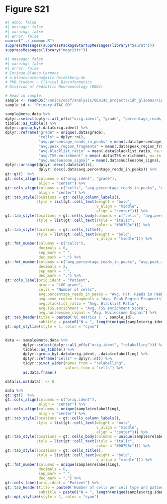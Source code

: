 # Figure S21 {.unnumbered}

```r
#| echo: false
#| message: false
#| warning: false
#| error: false
source("../_common.R")
suppressMessages(suppressPackageStartupMessages(library("Seurat")))
suppressMessages(library("magrittr"))
```

```r
#| message: false
#| warning: false
#| error: false
# Enrique Blanco Carmona
# e.blancocarmona@kitz-heidelberg.de
# PhD Student – Clinical Bioinformatics
# Division of Pediatric Neurooncology (B062)

# Read in sample.
sample <- readRDS("/omics/odcf/analysis/OE0145_projects/idh_gliomas/Figures_Science/revision/IDH_gliomas_book/datasets/primary_ATAC_AS.rds")
sample_id <- "Primary ATAC OD"
```



```r
sample@meta.data %>% 
dplyr::select(dplyr::all_of(c("orig.ident", "grade", "percentage_reads_in_peaks", "peak_region_fragments", "blacklist_ratio", "TSS.enrichment", "nucleosome_signal"))) %>% 
tibble::as_tibble() %>% 
dplyr::group_by(.data$orig.ident) %>% 
dplyr::reframe("grade" = unique(.data$grade),
               "cells" = dplyr::n(),
               "avg.percentage_reads_in_peaks" = mean(.data$percentage_reads_in_peaks, na.rm = TRUE),
               "avg.peak_region_fragments" = mean(.data$peak_region_fragments, na.rm = TRUE),
               "avg.blacklist_ratio" = mean(.data$blacklist_ratio, na.rm = TRUE),
               "avg.TSS.enrichment" = mean(.data$TSS.enrichment, na.rm = TRUE),
               "avg.nucleosome_signal" = mean(.data$nucleosome_signal, na.rm = TRUE)) %>% 
dplyr::arrange(dplyr::desc(.data$cells), 
               dplyr::desc(.data$avg.percentage_reads_in_peaks)) %>% 
gt::gt()  %>% 
gt::cols_align(columns = c("orig.ident", "grade"),
               align = "center") %>% 
gt::cols_align(columns = c("cells", "avg.percentage_reads_in_peaks", "avg.peak_region_fragments", "avg.blacklist_ratio", "avg.TSS.enrichment", "avg.nucleosome_signal"),
               align = "center") %>% 
gt::tab_style(locations = gt::cells_column_labels(),
              style = list(gt::cell_text(weight = "bold",
                                         v_align = "middle",
                                         align = "center"))) %>% 
gt::tab_style(locations = gt::cells_body(columns = c("cells", "avg.percentage_reads_in_peaks", "avg.peak_region_fragments", "avg.blacklist_ratio", "avg.TSS.enrichment", "avg.nucleosome_signal")),
              style = list(gt::cell_text(style = "italic",
                                         color = "#00798c"))) %>% 
gt::tab_style(locations = gt::cells_title(),
              style = list(gt::cell_text(weight = "bold",
                                         v_align = "middle"))) %>% 
gt::fmt_number(columns = c("cells"), 
               decimals = 0,
               sep_mark = " ",
               dec_mark = ".") %>% 
gt::fmt_number(columns = c("avg.percentage_reads_in_peaks", "avg.peak_region_fragments", "avg.blacklist_ratio", "avg.TSS.enrichment", "avg.nucleosome_signal"), 
               decimals = 2,
               sep_mark = " ",
               dec_mark = ".") %>% 
gt::cols_label(orig.ident = "Patient",
               grade = "LGG grade",
               cells = "Number of cells",
               avg.percentage_reads_in_peaks = "Avg. Pct. Reads in Peaks",
               avg.peak_region_fragments = "Avg. Peak Region Fragments",
               avg.blacklist_ratio = "Avg. Blacklist Ratio",
               avg.TSS.enrichment = "Avg. TSS enrichment Score",
               avg.nucleosome_signal = "Avg. Nucleosome Signal") %>% 
gt::tab_header(title = paste0('QC metrics | ', sample_id),
               subtitle = paste0("N = ", length(unique(sample$orig.ident)))) %>%
gt::opt_stylize(style = 1, color = "cyan")
            
```

```r
data <- sample@meta.data %>% 
        dplyr::select(dplyr::all_of(c("orig.ident", "relabelling"))) %>% 
        tibble::as_tibble() %>% 
        dplyr::group_by(.data$orig.ident, .data$relabelling) %>% 
        dplyr::reframe("cells" = dplyr::n()) %>% 
        tidyr::pivot_wider(names_from = "relabelling",
                           values_from = "cells") %>% 
        as.data.frame()

data[is.na(data)] <- 0

data %>% 
gt::gt()  %>% 
gt::cols_align(columns = c("orig.ident"),
               align = "center") %>% 
gt::cols_align(columns = unique(sample$relabelling),
               align = "center") %>% 
gt::tab_style(locations = gt::cells_column_labels(),
              style = list(gt::cell_text(weight = "bold",
                                         v_align = "middle",
                                         align = "center"))) %>% 
gt::tab_style(locations = gt::cells_body(columns = unique(sample$relabelling)),
              style = list(gt::cell_text(style = "italic",
                                         color = "#00798c"))) %>% 
gt::tab_style(locations = gt::cells_title(),
              style = list(gt::cell_text(weight = "bold",
                                         v_align = "middle"))) %>% 
gt::fmt_number(columns = unique(sample$relabelling), 
               decimals = 0,
               sep_mark = " ",
               dec_mark = ".") %>% 
gt::cols_label(orig.ident = "Patient") %>% 
gt::tab_header(title = paste0('Number of cells per cell type and patient | ', sample_id),
               subtitle = paste0("N = ", length(unique(sample$orig.ident)))) %>%
gt::opt_stylize(style = 1, color = "cyan")
            
```

